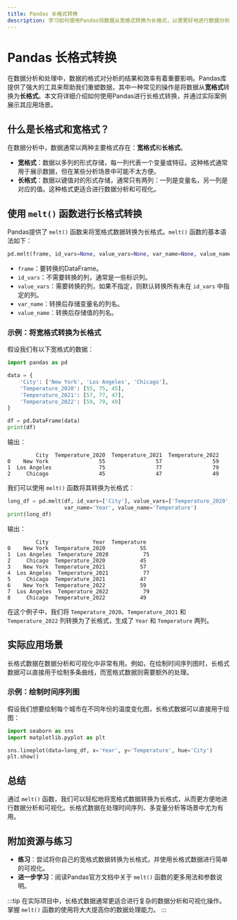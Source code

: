 ```yaml
---
title: Pandas 长格式转换
description: 学习如何使用Pandas将数据从宽格式转换为长格式，以便更好地进行数据分析和可视化。
---
```


# Pandas 长格式转换

在数据分析和处理中，数据的格式对分析的结果和效率有着重要影响。Pandas库提供了强大的工具来帮助我们重塑数据，其中一种常见的操作是将数据从**宽格式**转换为**长格式**。本文将详细介绍如何使用Pandas进行长格式转换，并通过实际案例展示其应用场景。

## 什么是长格式和宽格式？

在数据分析中，数据通常以两种主要格式存在：**宽格式**和**长格式**。

- **宽格式**：数据以多列的形式存储，每一列代表一个变量或特征。这种格式通常用于展示数据，但在某些分析场景中可能不太方便。
- **长格式**：数据以键值对的形式存储，通常只有两列：一列是变量名，另一列是对应的值。这种格式更适合进行数据分析和可视化。

## 使用 `melt()` 函数进行长格式转换

Pandas提供了 `melt()` 函数来将宽格式数据转换为长格式。`melt()` 函数的基本语法如下：

```python
pd.melt(frame, id_vars=None, value_vars=None, var_name=None, value_name='value', col_level=None)
```

- `frame`：要转换的DataFrame。
- `id_vars`：不需要转换的列，通常是一些标识列。
- `value_vars`：需要转换的列，如果不指定，则默认转换所有未在 `id_vars` 中指定的列。
- `var_name`：转换后存储变量名的列名。
- `value_name`：转换后存储值的列名。

### 示例：将宽格式转换为长格式

假设我们有以下宽格式的数据：

```python
import pandas as pd

data = {
    'City': ['New York', 'Los Angeles', 'Chicago'],
    'Temperature_2020': [55, 75, 45],
    'Temperature_2021': [57, 77, 47],
    'Temperature_2022': [59, 79, 49]
}

df = pd.DataFrame(data)
print(df)
```

输出：

```
         City  Temperature_2020  Temperature_2021  Temperature_2022
0    New York                55                57                59
1  Los Angeles               75                77                79
2     Chicago                45                47                49
```

我们可以使用 `melt()` 函数将其转换为长格式：

```python
long_df = pd.melt(df, id_vars=['City'], value_vars=['Temperature_2020', 'Temperature_2021', 'Temperature_2022'],
                  var_name='Year', value_name='Temperature')
print(long_df)
```

输出：

```
         City              Year  Temperature
0    New York  Temperature_2020           55
1  Los Angeles  Temperature_2020           75
2     Chicago  Temperature_2020           45
3    New York  Temperature_2021           57
4  Los Angeles  Temperature_2021           77
5     Chicago  Temperature_2021           47
6    New York  Temperature_2022           59
7  Los Angeles  Temperature_2022           79
8     Chicago  Temperature_2022           49
```

在这个例子中，我们将 `Temperature_2020`、`Temperature_2021` 和 `Temperature_2022` 列转换为了长格式，生成了 `Year` 和 `Temperature` 两列。

## 实际应用场景

长格式数据在数据分析和可视化中非常有用。例如，在绘制时间序列图时，长格式数据可以直接用于绘制多条曲线，而宽格式数据则需要额外的处理。

### 示例：绘制时间序列图

假设我们想要绘制每个城市在不同年份的温度变化图，长格式数据可以直接用于绘图：

```python
import seaborn as sns
import matplotlib.pyplot as plt

sns.lineplot(data=long_df, x='Year', y='Temperature', hue='City')
plt.show()
```

## 总结

通过 `melt()` 函数，我们可以轻松地将宽格式数据转换为长格式，从而更方便地进行数据分析和可视化。长格式数据在处理时间序列、多变量分析等场景中尤为有用。

## 附加资源与练习

- **练习**：尝试将你自己的宽格式数据转换为长格式，并使用长格式数据进行简单的可视化。
- **进一步学习**：阅读Pandas官方文档中关于 `melt()` 函数的更多用法和参数说明。

:::tip
在实际项目中，长格式数据通常更适合进行复杂的数据分析和可视化操作。掌握 `melt()` 函数的使用将大大提高你的数据处理能力。
:::